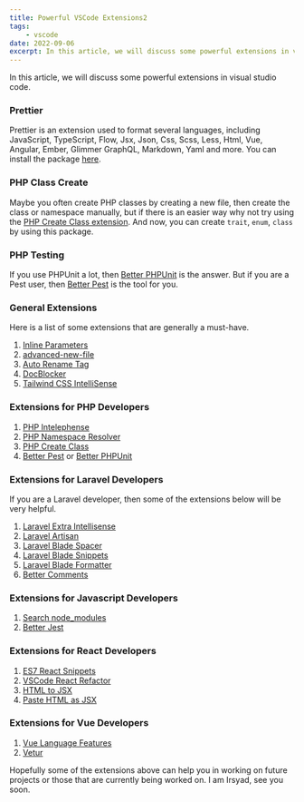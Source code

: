 ```yaml
---
title: Powerful VSCode Extensions2
tags:
    - vscode
date: 2022-09-06
excerpt: In this article, we will discuss some powerful extensions in visual studio code.
---
```


In this article, we will discuss some powerful extensions in visual studio code.

### Prettier

Prettier is an extension used to format several languages, including JavaScript, TypeScript, Flow, Jsx, Json, Css, Scss, Less, Html, Vue, Angular, Ember, Glimmer GraphQL, Markdown, Yaml and more. You can install the package [here](https://marketplace.visualstudio.com/items?itemName=esbenp.prettier-vscode).

### PHP Class Create

Maybe you often create PHP classes by creating a new file, then create the class or namespace manually, but if there is an easier way why not try using the [PHP Create Class extension](https://marketplace.visualstudio.com/items?itemName=jaguadoromero.vscode-php-create-class). And now, you can create `trait`, `enum`, `class` by using this package.

### PHP Testing

If you use PHPUnit a lot, then [Better PHPUnit](https://marketplace.visualstudio.com/items?itemName=calebporzio.better-phpunit) is the answer. But if you are a Pest user, then [Better Pest](https://marketplace.visualstudio.com/items?itemName=m1guelpf.better-pest) is the tool for you.

### General Extensions

Here is a list of some extensions that are generally a must-have.

1. [Inline Parameters](https://marketplace.visualstudio.com/items?itemName=liamhammett.inline-parameters)
2. [advanced-new-file](https://marketplace.visualstudio.com/items?itemName=patbenatar.advanced-new-file)
3. [Auto Rename Tag](https://marketplace.visualstudio.com/items?itemName=formulahendry.auto-rename-tag)
4. [DocBlocker](https://marketplace.visualstudio.com/items?itemName=flydreame.docblocker)
5. [Tailwind CSS IntelliSense](https://marketplace.visualstudio.com/items?itemName=bradlc.vscode-tailwindcss)

### Extensions for PHP Developers

1. [PHP Intelephense](https://marketplace.visualstudio.com/items?itemName=bmewburn.vscode-intelephense-client)
2. [PHP Namespace Resolver](https://marketplace.visualstudio.com/items?itemName=MehediDracula.php-namespace-resolver)
3. [PHP Create Class](https://marketplace.visualstudio.com/items?itemName=jaguadoromero.vscode-php-create-class)
4. [Better Pest](https://marketplace.visualstudio.com/items?itemName=m1guelpf.better-pest) or [Better PHPUnit](https://marketplace.visualstudio.com/items?itemName=calebporzio.better-phpunit)

### Extensions for Laravel Developers

If you are a Laravel developer, then some of the extensions below will be very helpful.

1. [Laravel Extra Intellisense](https://marketplace.visualstudio.com/items?itemName=amiralizadeh9480.laravel-extra-intellisense)
2. [Laravel Artisan](https://marketplace.visualstudio.com/items?itemName=ryannaddy.laravel-artisan)
3. [Laravel Blade Spacer](https://marketplace.visualstudio.com/items?itemName=austenc.laravel-blade-spacer)
4. [Laravel Blade Snippets](https://marketplace.visualstudio.com/items?itemName=onecentlin.laravel-blade)
5. [Laravel Blade Formatter](https://marketplace.visualstudio.com/items?itemName=shufo.vscode-blade-formatter)
6. [Better Comments](https://marketplace.visualstudio.com/items?itemName=aaron-bond.better-comments)

### Extensions for Javascript Developers

1. [Search node_modules](https://marketplace.visualstudio.com/items?itemName=jasonnutter.search-node-modules)
2. [Better Jest](https://marketplace.visualstudio.com/items?itemName=CoachRichbart.better-jest)

### Extensions for React Developers

1. [ES7 React Snippets](https://marketplace.visualstudio.com/items?itemName=dsznajder.es7-react-js-snippets)
2. [VSCode React Refactor](https://marketplace.visualstudio.com/items?itemName=planbcoding.vscode-react-refactor)
3. [HTML to JSX](https://marketplace.visualstudio.com/items?itemName=riazxrazor.html-to-jsx)
4. [Paste HTML as JSX](https://marketplace.visualstudio.com/items?itemName=leodriesch.paste-html-as-jsx)

### Extensions for Vue Developers

1. [Vue Language Features](https://marketplace.visualstudio.com/items?itemName=vue.volar)
2. [Vetur](https://marketplace.visualstudio.com/items?itemName=octref.vetur)

Hopefully some of the extensions above can help you in working on future projects or those that are currently being worked on. I am Irsyad, see you soon.
